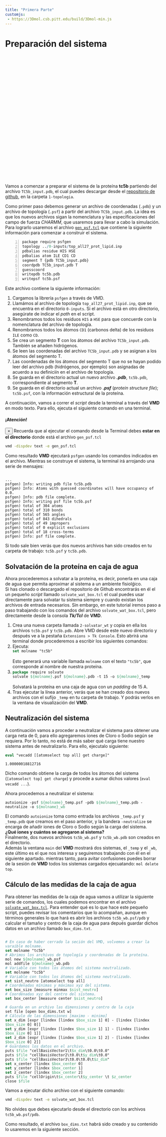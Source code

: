 ```yaml
---
title: "Primera Parte"
customjs:
 - https://3Dmol.csb.pitt.edu/build/3Dmol-min.js
---
```


# Preparación del sistema

<div style="height: 400px; width: 100%; position: relative;" class='viewer_3Dmoljs justify-content-center border' data-href='https://raw.githubusercontent.com/jRicciL/MD_namd_python/master/dm_sources_1L2Y/1-topologia/tc5b.pdb' 
data-backgroundcolor='0x303030' 
data-style1='cartoon:color=spectrum' 
data-surface1='opacity:.5;color:white'>
</div> 


Vamos a comenzar a preparar el sistema de la proteína **tc5b** partiendo del archivo `TC5b_input.pdb`, el cual puedes descargar desde el [repositorio de github](https://github.com/jRicciL/MD_namd_python/tree/master/dm_sources_1L2Y), en la carpeta `1-topologia`.  

Como primer paso debemos generar un archivo de coordenadas (`.pdb`) y un archivo de topología (`.psf`) a partir del archivo `TC5b_input.pdb`. La idea es que los nuevos archivos sigan la nomenclatura y las especificaciones del campo de fuerza *CHARMM*, que usaremos para llevar a cabo la simulación. Para lograrlo usaremos el archivo [`gen_psf.tcl`](https://github.com/jRicciL/MD_namd_python/blob/master/dm_sources_1L2Y/1-topologia/gen_psf.tcl) que contiene la siguiente información para comenzar a construir el sistema.

```{#numCode .R .numberLines}
package require psfgen
topology ../0-inputs/top_all27_prot_lipid.inp
pdbalias residue HIS HSE
pdbalias atom ILE CD1 CD
segment T {pdb TC5b_input.pdb}
coordpdb TC5b_input.pdb T
guesscoord
writepdb tc5b.pdb
writepsf tc5b.psf
```

Este archivo contiene la siguiente información:

1. Cargamos la librería `psfgen` a través de VMD.
2. Llamámos al archivo de topología `top_all27_prot_lipid.inp`, que se encuentra en el directorio `0-inputs`. Si el archivo está en otro directorio, asegúrate de indicar el *path* en el script.
3. Renombramos todos los residuos `HIS` a `HSE` para que concuerde con la nomenclatura del archivo de topología.
4. Renombramos todos los átomos `CD1` (carbonos delta) de los residuos `ILE` como `CD`.
5. Se crea un segmento __T__ con los átomos del archivo `TC5b_input.pdb`. También se añaden hidrógenos.
6. Se leen las coordenadas del archivo `TC5b_input.pdb` y se asignan a los átomos del segmento T.
7. Las coordenadas de los átomos del segmento T que no se hayan podido leer del archivo pdb (hidrógenos, por ejemplo) son asignadas de acuerdo a su definiciín en el archivo de topología.
8. Se guarda en el directorio actual un nuevo archivo __*.pdb*__, `tc5b.pdb`, correspondiente al segmento __T__.
9. Se guarda en el directorio actual un archivo __*.psf*__ (*protein structure file*); `tc5b.psf`, con la información estructural de la proteína.

A continuación, vamos a correr el *script* desde la terminal a través del <b>VMD</b> en modo texto. Para ello, ejecuta el siguiente comando en una terminal.

<div class="alert alert-dismissible alert-success">
<h4 class="alert-heading">¡Atención!</h4>
  <button type="button" class="close" data-dismiss="alert">&times;</button>
  Recuerda que al ejecutar el comando desde la Terminal debes **estar en el directorio**  donde está el archivo `gen_psf.tcl`
</div>


```bash
vmd -dispdev text -e gen_psf.tcl
```

Como resultado **VMD** ejecutará `psfgen` usando los comandos indicados en el archivo. Mientras se construye el sistema, la terminal irá arrojando una serie de mensajes:

<pre  class="border border-dark rounded"><code>
...
psfgen) Info: writing pdb file tc5b.pdb
psfgen) Info: Atoms with guessed coordinates will have occupancy of 0.0.
psfgen) Info: pdb file complete.
psfgen) Info: writing psf file tc5b.psf
psfgen) total of 304 atoms
psfgen) total of 310 bonds
psfgen) total of 565 angles
psfgen) total of 843 dihedrals
psfgen) total of 49 impropers
psfgen) total of 0 explicit exclusions
psfgen) total of 18 cross-terms
psfgen) Info: psf file complete.
</code></pre>

Si todo sale bien verás que dos nuevos archivos han sido creados en tu carpeta  de trabajo: `tc5b.psf` y `tc5b.pdb`.

<!--Imagen del mapa de flujo con los archivos-->

## Solvatación de la proteína en caja de agua

Ahora procederemos a solvatar a la proteína, es decir, ponerla en una caja de agua que permita aproximar al sistema a un ambiente fisiolǵico.  
Si has clonado o descargado el repositorio de Github encontrarás en él el un pequeño *script* llamado `solvate_wat_box.tcl` el cual puedes usar directamente para solvatar tu sistema siempre y cuando existan los archivos de entrada necesarios.
Sin embargo, en este tutorial iremos paso a paso trabajando con los comandos del archivo `solvate_wat_box.tcl`, pero directamente desde la consola __*Tk/Tcl*__ de **VMD**.

1. Crea una nueva carpeta llamada `2-solvatar_wt` y copia en ella los archivos `tc5b.psf` y  `tc5b.pdb`.
    Abre VMD desde este nuevo directorio y después ve a la pestaña `Extensions > Tk Console`. Esto abrirá una terminal donde procederemos a escribir los siguientes comandos:
2. Ejecuta:<br>
<pre class="sourceCode"><code class="inline-code"><span class="kw">set</span> molname "tc5b"</code></pre><br>
    Esto generará una variable llamada `molname` con el texto `"tc5b"`, que corresponde al nombre de nuestra proteína.
3. <pre class="sourceCode"><code class="inline-code"><span class="kw">package</span> require solvate</code><br><code class="inline-code"><span class="kw2">solvate</span> <span class="fl">${molname}</span>.psf <span class="fl">${molname}</span>.pdb -t 15 -o <span class="fl">${molname}</span>_temp</code></pre> <br> Solvatará la proteína en una caja de agua con un *padding* de 15 A.
4. Tras ejecutar la línea anterior, verás que se han creado dos nuevos archivos con el sufijo `_temp` en tu carpeta de trabajo. Y podrás verlos en la ventana de visualización del **VMD**.

## Neutralización del sistema

A continuación vamos a proceder a neutralizar el sistema para obtener una carga neta de 0, para ello agregaremos iones de Cloro o Sodio según se requiera. Por lo tanto, no está de más saber qué carga tiene nuestro sistema antes de neutralizarlo. Para ello, ejecutalo siguiente:

<pre class="sourceCode"><code class="inline-code"><span class="kw">eval</span> "vecadd [[atomselect top all] get charge]"</code>
</code></pre>
<pre  class="border border-dark rounded"><code>1.00000018812716
</code></pre>

Dicho comando obtiene la carga de todos los átomos del sistema (`[atomselect top] get charge`) y procede a sumar dichos valores (`eval vecadd ...`).

Ahora procedemos a neutralizar el sistema:

<pre class="sourceCode"><code class="inline-code"><span class="kw2">autoionize</span> -psf <span class="fl">${molname}</span>_temp.psf -pdb <span class="fl">${molname}</span>_temp.pdb -neutralize -o <span class="fl"><span class="sm">${molname}</span>_wb</span></code></pre>


El comando `autoionize` toma como entrada los archivos `_temp.psf` y `_temp.pdb` que creamos en el paso anterior, y la bandera `-neutralize` se encarga de añadir iones de Cloro o Sodio según la carga del sistema.   
**¿Qué iones y cuántos se agregaron al sistema?**  
Finalmente, dos nuevos archivos `tc5b_wb.psf` y `tc5b_wb.pdb` son creados en el directorio.  
Además la ventana `main` del **VMD** mostrará dos sistemas, el `_temp` y el `_wb`, este  último es el que nos interesa y seguiremos trabajando con él en el siguiente apartado. mientras tanto, para avitar confusiones puedes borrar de la sesión de **VMD** todos los sistemas cargados ejecuatando: <code class="inline-code"><span class="kw2">mol</span> delete top</code>.

## Cálculo de las medidas de la caja de agua

Para obtener las medidas de la caja de agua vamos a utilizar la siguiente serie de comandos, los cuales podemos encontrar en el archivo [`solvate_wat_box.tcl`](https://raw.githubusercontent.com/jRicciL/MD_namd_python/master/dm_sources_1L2Y/2-solvatar_wt/solvate_wat_box.tcl). Para entender qué es lo que hace este pequeño script, puedes revisar los comentarios que lo acompañan, aunque en términos generales lo que hará es abrir los archivos `tc5b_wb.psf/pdb` y calcular el tamaño y centro de la caja de agua para depués guardar dichos datos en un archivo llamado `box_dims.txt`.

<pre class="sourceCode"><code class="inline-code">
<span class="co"># En caso de haber cerrado la seción del VMD, volvemos a crear la varaible molname.</span>
<span class="kw">set</span> molname "tc5b"
<span class="co"># Abrimos los archivos de topología y coordenadas de la proteína.</span>
<span class="kw2">mol</span> new <span class="fl">${molname}</span>_wb.psf
<span class="kw2">mol</span> addfile <span class="fl">${molname}</span>_wb.pdb
<span class="co"># Variable con todos los átomos del sistema neutralizado.</span>
<span class="kw">set</span> molname "tc5b"  
<span class="co"># Variable con todos los átomos del sistema neutralizado.</span>
<span class="kw">set</span> sist_neutro [atomselect top all]
<span class="co"># Coordenadas mínimas y máximas xyz del sistema.</span>
<span class="kw">set</span> box_size [measure minmax <span class="fl">$sist_neutro</span>]
<span class="co"># Coordenadas xyz del centro del sistema.</span>
<span class="kw">set</span> box_center [measure center <span class="fl">$sist_neutro</span>]

<span class="co"># Guarda en un archivo las dimensiones y centro de la caja</span>
set file [open box_dims.txt w]
<span class="co"># Cálculo de las dimensiones [maximo - minimo]</span>
<span class="kw">set</span> x_dim [expr [lindex [lindex <span class="fl">$box_size</span> 1] 0] - [lindex [lindex <span class="fl">$box_size</span> 0] 0]]
<span class="kw">set</span> y_dim [expr [lindex [lindex <span class="fl">$box_size</span> 1] 1] - [lindex [lindex <span class="fl">$box_size</span> 0] 1]]
<span class="kw">set</span> z_dim [expr [lindex [lindex <span class="fl">$box_size</span> 1] 2] - [lindex [lindex <span class="fl">$box_size</span> 0] 2]]
<span class="co"># Guardamos los datos en el archivo.</span>
<span class="kw2">puts</span> <span class="fl">$file</span> "cellBasisVector1\t<span class="fl">$x_dim</span>\t0.0\t0.0"
<span class="kw2">puts</span> <span class="fl">$file</span> "cellBasisVector2\t0.0\t<span class="fl">$y_dim</span>\t0.0"
<span class="kw2">puts</span> <span class="fl">$file</span> "cellBasisVector3\t0.0\t0.0\t<span class="fl">$z_dim</span>"
<span class="kw">set</span> x_center [lindex <span class="fl">$box_center</span> 0]
<span class="kw">set</span> y_center [lindex <span class="fl">$box_center</span> 1]
<span class="kw">set</span> z_center [lindex <span class="fl">$box_center</span> 2]
<span class="kw2">puts</span> <span class="fl">$file</span> "cellOrigin\t<span class="fl">$x_center</span>\t<span class="fl">$y_center </span>\t <span class="fl">$z_center</span>
<span class="kw2">close</span> <span class="fl">$file
</code></pre> 

Vamos a ejecutar dicho archivo con el siguiente comando:

```bash
vmd -dispdev text -e solvate_wat_box.tcl
```

No olvides que debes ejecutarlo desde el directorio con los archivos `tc5b_wb.psf/pdb`.

Como resultado, el archivo `box_dims.txt` habrá sido creado y su contenido lo usaremos en la siguiente sección.
  
